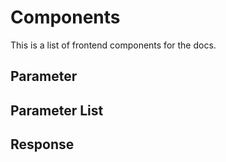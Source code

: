 
# Components

This is a list of frontend components for the docs.

## Parameter

<ParameterUsage/>

## Parameter List

<ParameterSummaryUsage/>

## Response

<ResponseUsage/>
